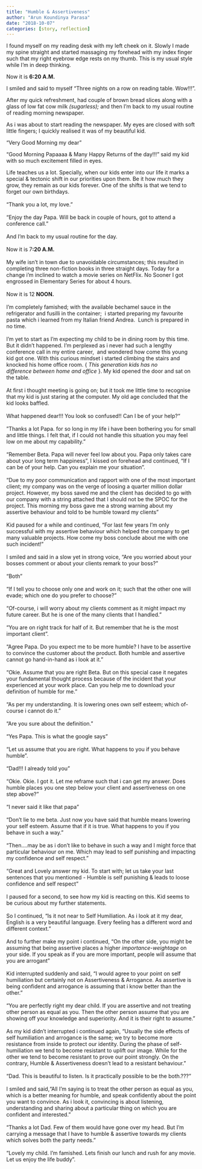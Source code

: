 ```yaml
---
title: "Humble & Assertiveness"
author: "Arun Koundinya Parasa"
date: "2018-10-07"
categories: [story, reflection]
---
```


I found myself on my reading desk with my left cheek on it. Slowly I made my spine straight and started massaging my forehead with my index finger such that my right eyebrow edge rests on my thumb. This is my usual style while I'm in deep thinking.

Now it is **6:20 A.M.**

I smiled and said to myself “Three nights on a row on reading table. Wow!!!”.

After my quick refreshment, had couple of brown bread slices along with a glass of low fat cow milk *(sugarless);* and then I'm back to my usual routine of reading morning newspaper.\

As i was about to start reading the newspaper. My eyes are closed with soft little fingers; I quickly realised it was of my beautiful kid.

"Very Good Morning my dear"

"Good Morning Papaaaa & Many Happy Returns of the day!!!" said my kid with so much excitement filled in eyes.

Life teaches us a lot. Specially, when our kids enter into our life it marks a special & tectonic shift in our priorities upon them. Be it how much they grow, they remain as our kids forever. One of the shifts is that we tend to forget our own birthdays.\
\
"Thank you a lot, my love."\
\
"Enjoy the day Papa. Will be back in couple of hours, got to attend a conference call."\
\
And I'm back to my usual routine for the day.\
\
Now it is 7**:20 A.M.**\
\
My wife isn't in town due to unavoidable circumstances; this resulted in completing three non-fiction books in three straight days. Today for a change i'm inclined to watch a movie series on NetFlix. No Sooner I got engrossed in Elementary Series for about 4 hours.\
\
Now it is 12 **NOON.**\
**\
**I'm completely famished; with the available bechamel sauce in the refrigerator and fusilli in the container;  i started preparing my favourite pasta which i learned from my Italian friend Andrea.  Lunch is prepared in no time.\
\
I'm yet to start as I'm expecting my child to be in dining room by this time. But it didn't happened. I'm perplexed as i never had such a lengthy conference call in my entire career,  and wondered how come this young kid got one. With this curious mindset i started climbing the stairs and knocked his home office room. { *This generation kids has no difference between home and office* }. My kid opened the door and sat on the table.\
\
At first i thought meeting is going on; but it took me little time to recognise that my kid is just staring at the computer. My old age concluded that the kid looks baffled.\
\
What happened dear!!! You look so confused!! Can I be of your help?"\
\
"Thanks a lot Papa. for so long in my life i have been bothering you for small and little things. I felt that, if I could not handle this situation you may feel low on me about my capability."\
\
"Remember Beta. Papa will never feel low about you. Papa only takes care about your long term happiness", I kissed on forehead and continued, "If I can be of your help. Can you explain me your situation".\
\
"Due to my poor communication and rapport with one of the most important client; my company was on the verge of loosing a quarter million dollar project. However, my boss saved me and the client has decided to go with our company with a string attached that I should not be the SPOC for the project. This morning my boss gave me a strong warning about my assertive behaviour and told to be humble toward my clients"\
\
Kid paused for a while and continued, "For last few years I'm only successful with my assertive behaviour which helped the company to get many valuable projects. How come my boss conclude about me with one such incident!"\
\
I smiled and said in a slow yet in strong voice, "Are you worried about your bosses comment or about your clients remark to your boss?"\
\
"Both"\
\
"If I tell you to choose only one and work on it; such that the other one will evade; which one do you prefer to choose?"\
\
"Of-course, i will worry about my clients comment as it might impact my future career. But he is one of the many clients that I handled."\
\
"You are on right track for half of it. But remember that he is the most important client".\
\
"Agree Papa. Do you expect me to be more humble? I have to be assertive to convince the customer about the product. Both humble and assertive cannot go hand-in-hand as i look at it."\
\
"Okie. Assume that you are right Beta. But on this special case it negates your fundamental thought process because of the incident that your experienced at your work place. Can you help me to download your definition of humble for me."\
\
"As per my understanding. It is lowering ones own self esteem; which of-course i cannot do it."\
\
"Are you sure about the definition."\
\
"Yes Papa. This is what the google says"\
\
"Let us assume that you are right. What happens to you if you behave humble".\
\
"Dad!!! I already told you"\
\
"Okie. Okie. I got it. Let me reframe such that i can get my answer. Does humble places you one step below your client and assertiveness on one step above?"\
\
"I never said it like that papa"\
\
"Don't lie to me beta. Just now you have said that humble means lowering your self esteem. Assume that if it is true. What happens to you if you behave in such a way."\
\
"Then....may be as i don't like to behave in such a way and I might force that particular behaviour on me. Which may lead to self punishing and impacting my confidence and self respect."\
\
"Great and Lovely answer my kid. To start with; let us take your last sentences that you mentioned - Humble is self punishing & leads to loose confidence and self respect"\
\
I paused for a second, to see how my kid is reacting on this. Kid seems to be curious about my further statements.\
\
So I continued, "Is it not near to Self Humiliation. As i look at it my dear, English is a very beautiful language. Every feeling has a different word and different context."\
\
And to further make my point i continued, "On the other side, you might be assuming that being assertive places a higher *importance-weightage* on your side. If you speak as if you are more important, people will assume that you are arrogant"\
\
Kid interrupted suddenly and said, "I would agree to your point on self humiliation but certainly not on Assertiveness & Arrogance. As assertive is being confident and arrogance is assuming that i know better than the other."\
\
"You are perfectly right my dear child. If you are assertive and not treating other person as equal as you. Then the other person assume that you are showing off your knowledge and superiority. And it is their right to assume."\
\
As my kid didn't interrupted i continued again, "Usually the side effects of self humiliation and arrogance is the same; we try to become more resistance from inside to protect our identity. During the phase of self-humiliation we tend to become resistant to uplift our image. While for the other we tend to become resistant to prove our point strongly. On the contrary, Humble & Assertiveness doesn't lead to a resistant behaviour."\
\
"Dad. This is beautiful to listen. Is it practically possible to be the both.???"\
\
I smiled and said,"All I'm saying is to treat the other person as equal as you, which is a better meaning for humble, and speak confidently about the point you want to convince. As i look it, convincing is about listening, understanding and sharing about a particular thing on which you are confident and interested."\
\
"Thanks a lot Dad. Few of them would have gone over my head. But I'm carrying a message that I have to humble & assertive towards my clients which solves both the party needs."\
\
"Lovely my child. I'm famished. Lets finish our lunch and rush for any movie. Let us enjoy the life buddy".